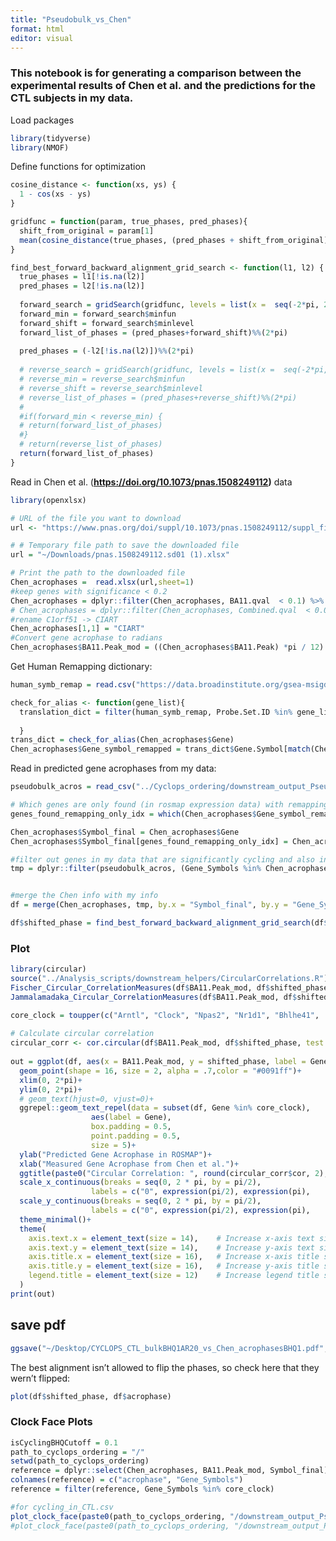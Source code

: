 ```yaml
---
title: "Pseudobulk_vs_Chen"
format: html
editor: visual
---
```


### This notebook is for generating a comparison between the experimental results of Chen et al. and the predictions for the CTL subjects in my data.

Load packages

```r
library(tidyverse)
library(NMOF)
```

Define functions for optimization

```r
cosine_distance <- function(xs, ys) {
  1 - cos(xs - ys)
}

gridfunc = function(param, true_phases, pred_phases){
  shift_from_original = param[1]
  mean(cosine_distance(true_phases, (pred_phases + shift_from_original)%%(2*pi))^2)
}

find_best_forward_backward_alignment_grid_search <- function(l1, l2) {
  true_phases = l1[!is.na(l2)]
  pred_phases = l2[!is.na(l2)]
  
  forward_search = gridSearch(gridfunc, levels = list(x =  seq(-2*pi, 2*pi, by = .05)), method = 'multicore', mc.control = list(mc.cores = 10), true_phases = true_phases, pred_phases = pred_phases)
  forward_min = forward_search$minfun
  forward_shift = forward_search$minlevel
  forward_list_of_phases = (pred_phases+forward_shift)%%(2*pi)
  
  pred_phases = (-l2[!is.na(l2)])%%(2*pi)
  
  # reverse_search = gridSearch(gridfunc, levels = list(x =  seq(-2*pi, 2*pi, by = .05)), method = 'multicore', mc.control = list(mc.cores = 10), true_phases = true_phases, pred_phases = pred_phases)
  # reverse_min = reverse_search$minfun
  # reverse_shift = reverse_search$minlevel
  # reverse_list_of_phases = (pred_phases+reverse_shift)%%(2*pi)
  # 
  #if(forward_min < reverse_min) {
  # return(forward_list_of_phases)
  #}
  # return(reverse_list_of_phases)
  return(forward_list_of_phases)
}

```

Read in Chen et al. ([**https://doi.org/10.1073/pnas.1508249112**](https://doi.org/10.1073/pnas.1508249112)**)** data

```r
library(openxlsx)

# URL of the file you want to download
url <- "https://www.pnas.org/doi/suppl/10.1073/pnas.1508249112/suppl_file/pnas.1508249112.sd01.xlsx"

# # Temporary file path to save the downloaded file
url = "~/Downloads/pnas.1508249112.sd01 (1).xlsx"

# Print the path to the downloaded file
Chen_acrophases =  read.xlsx(url,sheet=1)
#keep genes with significance < 0.2
Chen_acrophases = dplyr::filter(Chen_acrophases, BA11.qval  < 0.1) %>% dplyr::select(Gene, BA11.Peak)
# Chen_acrophases = dplyr::filter(Chen_acrophases, Combined.qval  < 0.05) %>% dplyr::select(Gene, BA11.Peak)
#rename C1orf51 -> CIART
Chen_acrophases[1,1] = "CIART"
#Convert gene acrophase to radians
Chen_acrophases$BA11.Peak_mod = ((Chen_acrophases$BA11.Peak) *pi / 12) %% (2*pi)
```

Get Human Remapping dictionary:

```r
human_symb_remap = read.csv("https://data.broadinstitute.org/gsea-msigdb/msigdb/annotations/human/Human_Gene_Symbol_with_Remapping_MSigDB.v2024.1.Hs.chip",sep="\t")

check_for_alias <- function(gene_list){
  translation_dict = filter(human_symb_remap, Probe.Set.ID %in% gene_list)
  
  }
trans_dict = check_for_alias(Chen_acrophases$Gene)
Chen_acrophases$Gene_symbol_remapped = trans_dict$Gene.Symbol[match(Chen_acrophases$Gene, trans_dict$Probe.Set.ID)]
```

Read in predicted gene acrophases from my data:

```r
pseudobulk_acros = read_csv("../Cyclops_ordering/downstream_output_Pseudobulk_all/cosinor_results_CTL.csv", show_col_types = F)

# Which genes are only found (in rosmap expression data) with remapping?
genes_found_remapping_only_idx = which(Chen_acrophases$Gene_symbol_remapped %in% pseudobulk_acros$Gene_Symbols & !(Chen_acrophases$Gene %in% pseudobulk_acros$Gene_Symbols))

Chen_acrophases$Symbol_final = Chen_acrophases$Gene
Chen_acrophases$Symbol_final[genes_found_remapping_only_idx] = Chen_acrophases$Gene_symbol_remapped[genes_found_remapping_only_idx]

#filter out genes in my data that are significantly cycling and also in Chen list:
tmp = dplyr::filter(pseudobulk_acros, (Gene_Symbols %in% Chen_acrophases$Symbol_final) & as.numeric(BHQ) < 0.1 & as.numeric(amp_ratio) > 0.2) %>% dplyr::select(Gene_Symbols, acrophase, BHQ)


#merge the Chen info with my info
df = merge(Chen_acrophases, tmp, by.x = "Symbol_final", by.y = "Gene_Symbols" )

df$shifted_phase = find_best_forward_backward_alignment_grid_search(df$BA11.Peak_mod, as.numeric(df$acrophase))

```

### Plot

```r
library(circular)
source("../Analysis_scripts/downstream_helpers/CircularCorrelations.R")
Fischer_Circular_CorrelationMeasures(df$BA11.Peak_mod, df$shifted_phase)
Jammalamadaka_Circular_CorrelationMeasures(df$BA11.Peak_mod, df$shifted_phase)

core_clock = toupper(c("Arntl", "Clock", "Npas2", "Nr1d1", "Bhlhe41",   "Nr1d2", "Dbp", "Ciart", "Per1", "Per3", "Tef", "Hlf", "Cry2","Per2", "Cry1", "Rorc", "Nfil3"))
  
# Calculate circular correlation
circular_corr <- cor.circular(df$BA11.Peak_mod, df$shifted_phase, test = T)
 
out = ggplot(df, aes(x = BA11.Peak_mod, y = shifted_phase, label = Gene) )+
  geom_point(shape = 16, size = 2, alpha = .7,color = "#0091ff")+
  xlim(0, 2*pi)+
  ylim(0, 2*pi)+
  # geom_text(hjust=0, vjust=0)+
  ggrepel::geom_text_repel(data = subset(df, Gene %in% core_clock),
                  aes(label = Gene),
                  box.padding = 0.5, 
                  point.padding = 0.5,
                  size = 5)+
  ylab("Predicted Gene Acrophase in ROSMAP")+
  xlab("Measured Gene Acrophase from Chen et al.")+
  ggtitle(paste0("Circular Correlation: ", round(circular_corr$cor, 2), ", p-val: ", round(circular_corr$p.value, 3)))+
  scale_x_continuous(breaks = seq(0, 2 * pi, by = pi/2),
                  labels = c("0", expression(pi/2), expression(pi),                           expression(3*pi/2), expression(2*pi))) +
  scale_y_continuous(breaks = seq(0, 2 * pi, by = pi/2),
                  labels = c("0", expression(pi/2), expression(pi),                           expression(3*pi/2), expression(2*pi)))+
  theme_minimal()+
  theme(
    axis.text.x = element_text(size = 14),    # Increase x-axis text size
    axis.text.y = element_text(size = 14),    # Increase y-axis text size
    axis.title.x = element_text(size = 16),   # Increase x-axis title size
    axis.title.y = element_text(size = 16),   # Increase y-axis title size
    legend.title = element_text(size = 12)    # Increase legend title size
  )
print(out)
```

## save pdf

```r
ggsave("~/Desktop/CYCLOPS_CTL_bulkBHQ1AR20_vs_Chen_acrophasesBHQ1.pdf", plot = out, width = 5, height = 5, units = "in")
```

The best alignment isn't allowed to flip the phases, so check here that they wern't flipped:

```r
plot(df$shifted_phase, df$acrophase)
```

### Clock Face Plots

```r

isCyclingBHQCutoff = 0.1
path_to_cyclops_ordering = "/"
setwd(path_to_cyclops_ordering)
reference = dplyr::select(Chen_acrophases, BA11.Peak_mod, Symbol_final)
colnames(reference) = c("acrophase", "Gene_Symbols")
reference = filter(reference, Gene_Symbols %in% core_clock)

#for cycling_in_CTL.csv
plot_clock_face(paste0(path_to_cyclops_ordering, "/downstream_output_Pseudobulk_all/plots/CTL_clock_face_plot_AR1_VS_Chen_CTLs.png"), "downstream_output_Pseudobulk_all/cosinor_results_CTL.csv", mouse_data = reference, BHQ_cutoff = isCyclingBHQCutoff, amp_ratio_cutoff = 0.1, best_align = T)
#plot_clock_face(paste0(path_to_cyclops_ordering, "/downstream_output_Pseudobulk_all/plots/CTL_clock_face_plot_VS_Chen_CTLs.png"), "downstream_output_Pseudobulk_all/cosinor_results_CTL.csv", mouse_data = reference, BHQ_cutoff = isCyclingBHQCutoff, amp_ratio_cutoff = 0.0)

```
